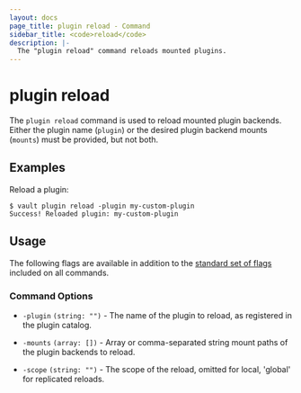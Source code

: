 ```yaml
---
layout: docs
page_title: plugin reload - Command
sidebar_title: <code>reload</code>
description: |-
  The "plugin reload" command reloads mounted plugins.
---
```


# plugin reload

The `plugin reload` command is used to reload mounted plugin backends. Either
the plugin name (`plugin`) or the desired plugin backend mounts (`mounts`)
must be provided, but not both.

## Examples

Reload a plugin:

```shell-session
$ vault plugin reload -plugin my-custom-plugin
Success! Reloaded plugin: my-custom-plugin
```

## Usage

The following flags are available in addition to the [standard set of
flags](/docs/commands) included on all commands.

### Command Options

- `-plugin` `(string: "")` - The name of the plugin to reload, as registered in
  the plugin catalog.

- `-mounts` `(array: [])` - Array or comma-separated string mount paths of the
  plugin backends to reload.

- `-scope` `(string: "")` - The scope of the reload, omitted for local, 'global'
  for replicated reloads.
